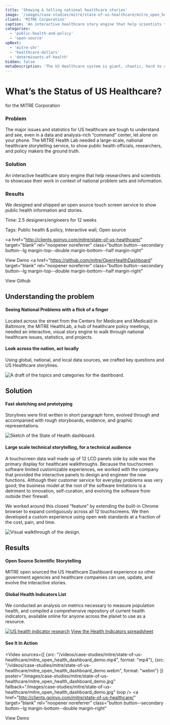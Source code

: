 ```yaml
---
title: 'Showing & telling national healthcare stories'
image: '/images/case-studies/mitre/state-of-us-healthcare/mitre_open_health_dashboard_demo.jpg'
client: 'MITRE Corporation'
caption: 'An interactive healthcare story engine that help scientists to showcase their work in context of national problem sets and information.'
categories:
  - 'public-health-and-policy'
  - 'open-source'
upNext:
  - 'mitre-shr'
  - 'healthcare-dollars'
  - 'determinants-of-health'
hidden: false
metaDescription: 'The US Healthcare system is giant, chaotic, hard to approach, and has thousands of nooks and crannies. Bubbling up key indicators of the nation and presenting different lenses into the problem sets allows decision makers and public health officials to see the interconnected picture.'
---
```



# What’s the Status of US Healthcare?

for the MITRE Corporation

### Problem

The major issues and statistics for US healthcare are tough to understand and see, even in a data and analysis-rich “command” center, let alone on your phone. The MITRE Health Lab needed a large-scale, national healthcare storytelling service, to show public health officials, researchers, and policy makers the ground truth.

### Solution

An interactive healthcare story engine that help researchers and scientists to showcase their work in context of national problem sets and information.

### Results

We designed and shipped an open source touch screen service to show public health information and stories.

<span class="text--uppercase text--gray text--bold text--spacing text--md">Time:</span> 2.5 designers/engineers for 12 weeks

<span class="text--uppercase text--gray text--bold text--spacing text--md">Tags:</span> Public health & policy, Interactive wall, Open source

<a
  href="http://clients.goinvo.com/mitre/state-of-us-healthcare/"
  target="blank"
  rel="noopener noreferrer"
  class="button button--secondary button--lg margin-top--double margin-bottom--half margin-right"
>
  View Demo
</a>
<a
  href="https://github.com/mitre/OpenHealthDashboard"
  target="blank"
  rel="noopener noreferrer"
  class="button button--secondary button--lg margin-top--double margin-bottom--half margin-right"
>
  View Github
</a>
<Divider />

## Understanding the problem

#### Seeing National Problems with a flick of a finger

Located across the street from the Centers for Medicare and Medicaid in Baltimore, the MITRE HealthLab, a hub of healthcare policy meetings, needed an interactive, visual story engine to walk through national healthcare issues, statistics, and projects.

#### Look across the nation, act locally

Using global, national, and local data sources, we crafted key questions and US Healthcare storylines.

![A draft of the topics and categories for the dashboard.](/images/case-studies/mitre/state-of-us-healthcare/mitre_us_health_topics_and_metrics.jpg)

<Divider />

## Solution

#### Fast sketching and prototyping

Storylines were first written in short paragraph form, evolved through and accompanied with rough storyboards, evidence, and graphic representations.

![Sketch of the State of Health dashboard.](/images/case-studies/mitre/state-of-us-healthcare/mitre_status_of_us_health_sketches.jpg)

#### Large scale technical storytelling, for a technical audience

A touchscreen data wall made up of 12 LCD panels side by side was the primary display for healthcare walkthroughs. Because the touchscreen software limited customizable experiences, we worked with the company that provided the interactive panels to design and engineer the new functions. Although their customer service for everyday problems was very good; the business model at the root of the software limitations is a detriment to innovation, self-curation, and evolving the software from outside their firewall.

We worked around this closed “feature” by extending the built-in Chrome browser to expand contiguously across all 12 touchscreens. We then developed a custom experience using open web standards at a fraction of the cost, pain, and time.

![Visual walkthrough of the design.](/images/case-studies/mitre/state-of-us-healthcare/mitre_open_health_design_spec.jpg)

<Divider />

## Results

#### Open Source Scientific Storytelling

MITRE open sourced the US Healthcare Dashboard experience so other government agencies and healthcare companies can use, update, and evolve the interactive stories.

#### Global Health Indicators List

We conducted an analysis on metrics necessary to measure population health, and compiled a comprehensive repository of current health indicators, available online for anyone across the planet to use as a resource.

[![US health indicator research](/images/case-studies/mitre/state-of-us-healthcare/mitre_us_health_indicators_research.jpg)](https://docs.google.com/spreadsheets/d/1eef_1BK6gipOuhxpdXWnQ8eQdp1ZssjwUupKs7oITdc/edit?usp=sharing)
[View the Health Indicators spreadsheet](https://docs.google.com/spreadsheets/d/1eef_1BK6gipOuhxpdXWnQ8eQdp1ZssjwUupKs7oITdc/edit?usp=sharing)

#### See It In Action
<Video
sources={[
{src: "/videos/case-studies/mitre/state-of-us-healthcare/mitre_open_health_dashboard_demo.mp4", format: "mp4"},
{src: "/videos/case-studies/mitre/state-of-us-healthcare/mitre_open_health_dashboard_demo.webm", format: "webm"}
]}
poster="/images/case-studies/mitre/state-of-us-healthcare/mitre_open_health_dashboard_demo.jpg"
fallback="/images/case-studies/mitre/state-of-us-healthcare/mitre_open_health_dashboard_demo.jpg"
loop
/>
<a
  href="http://clients.goinvo.com/mitre/state-of-us-healthcare/"
  target="blank"
  rel="noopener noreferrer"
  class="button button--secondary button--lg margin-bottom--double margin-right"
>
  View Demo
</a>
